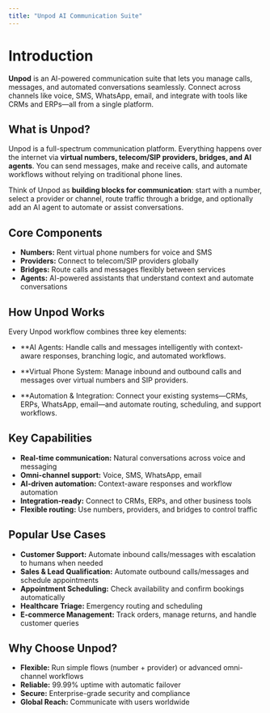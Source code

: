 ```yaml
---
title: "Unpod AI Communication Suite"
---
```


# Introduction

**Unpod** is an AI-powered communication suite that lets you manage calls, messages, and automated conversations seamlessly. Connect across channels like voice, SMS, WhatsApp, email, and integrate with tools like CRMs and ERPs—all from a single platform.  

## What is Unpod?

Unpod is a full-spectrum communication platform. Everything happens over the internet via **virtual numbers, telecom/SIP providers, bridges, and AI agents**. You can send messages, make and receive calls, and automate workflows without relying on traditional phone lines.  

Think of Unpod as **building blocks for communication**: start with a number, select a provider or channel, route traffic through a bridge, and optionally add an AI agent to automate or assist conversations.  

## Core Components

- **Numbers:** Rent virtual phone numbers for voice and SMS  
- **Providers:** Connect to telecom/SIP providers globally  
- **Bridges:** Route calls and messages flexibly between services  
- **Agents:** AI-powered assistants that understand context and automate conversations  

## How Unpod Works

Every Unpod workflow combines three key elements:

- **AI Agents: Handle calls and messages intelligently with context-aware responses, branching logic, and automated workflows.  

- **Virtual Phone System: Manage inbound and outbound calls and messages over virtual numbers and SIP providers.  

- **Automation & Integration: Connect your existing systems—CRMs, ERPs, WhatsApp, email—and automate routing, scheduling, and support workflows.  

## Key Capabilities

- **Real-time communication:** Natural conversations across voice and messaging
- **Omni-channel support:** Voice, SMS, WhatsApp, email
- **AI-driven automation:** Context-aware responses and workflow automation  
- **Integration-ready:** Connect to CRMs, ERPs, and other business tools  
- **Flexible routing:** Use numbers, providers, and bridges to control traffic  

## Popular Use Cases

- **Customer Support:** Automate inbound calls/messages with escalation to humans when needed  
- **Sales & Lead Qualification:** Automate outbound calls/messages and schedule appointments  
- **Appointment Scheduling:** Check availability and confirm bookings automatically  
- **Healthcare Triage:** Emergency routing and scheduling  
- **E-commerce Management:** Track orders, manage returns, and handle customer queries  

## Why Choose Unpod?

- **Flexible:** Run simple flows (number + provider) or advanced omni-channel workflows  
- **Reliable:** 99.99% uptime with automatic failover  
- **Secure:** Enterprise-grade security and compliance  
- **Global Reach:** Communicate with users worldwide  

 
